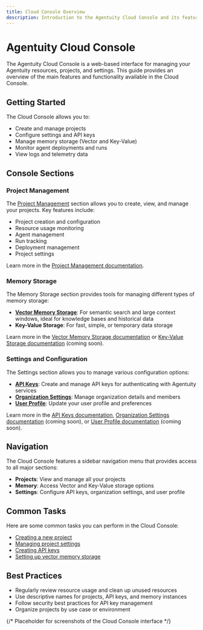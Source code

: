 ```yaml
---
title: Cloud Console Overview
description: Introduction to the Agentuity Cloud Console and its features
---
```


# Agentuity Cloud Console

The Agentuity Cloud Console is a web-based interface for managing your Agentuity resources, projects, and settings. This guide provides an overview of the main features and functionality available in the Cloud Console.

## Getting Started

The Cloud Console allows you to:

- Create and manage projects
- Configure settings and API keys
- Manage memory storage (Vector and Key-Value)
- Monitor agent deployments and runs
- View logs and telemetry data

## Console Sections

### Project Management

The [Project Management](/docs/Cloud/console/projects) section allows you to create, view, and manage your projects. Key features include:

- Project creation and configuration
- Resource usage monitoring
- Agent management
- Run tracking
- Deployment management
- Project settings

Learn more in the [Project Management documentation](/docs/Cloud/console/projects).

### Memory Storage

The Memory Storage section provides tools for managing different types of memory storage:

- **[Vector Memory Storage](/docs/Cloud/console/vector-memory)**: For semantic search and large context windows, ideal for knowledge bases and historical data
- **Key-Value Storage**: For fast, simple, or temporary data storage

Learn more in the [Vector Memory Storage documentation](/docs/Cloud/console/vector-memory) or [Key-Value Storage documentation](/docs/Cloud/console/key-value) (coming soon).

### Settings and Configuration

The Settings section allows you to manage various configuration options:

- **[API Keys](/docs/Cloud/console/api-keys)**: Create and manage API keys for authenticating with Agentuity services
- **[Organization Settings](/docs/Cloud/console/organization)**: Manage organization details and members
- **[User Profile](/docs/Cloud/console/profile)**: Update your user profile and preferences

Learn more in the [API Keys documentation](/docs/Cloud/console/api-keys), [Organization Settings documentation](/docs/Cloud/console/organization) (coming soon), or [User Profile documentation](/docs/Cloud/console/profile) (coming soon).

## Navigation

The Cloud Console features a sidebar navigation menu that provides access to all major sections:

- **Projects**: View and manage all your projects
- **Memory**: Access Vector and Key-Value storage options
- **Settings**: Configure API keys, organization settings, and user profile

## Common Tasks

Here are some common tasks you can perform in the Cloud Console:

- [Creating a new project](/docs/Cloud/console/projects#creating-a-new-project)
- [Managing project settings](/docs/Cloud/console/projects#project-settings)
- [Creating API keys](/docs/Cloud/console/api-keys#creating-a-new-api-key)
- [Setting up vector memory storage](/docs/Cloud/console/vector-memory#creating-a-new-vector-instance)

## Best Practices

- Regularly review resource usage and clean up unused resources
- Use descriptive names for projects, API keys, and memory instances
- Follow security best practices for API key management
- Organize projects by use case or environment

{/* Placeholder for screenshots of the Cloud Console interface */}
